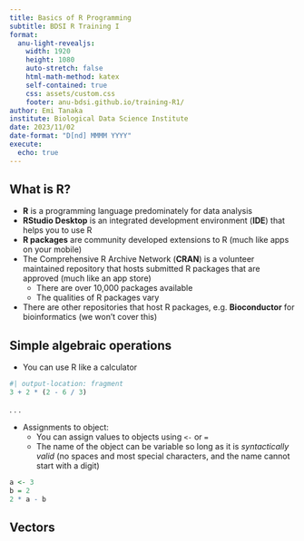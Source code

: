 ```yaml
---
title: Basics of R Programming 
subtitle: BDSI R Training I
format:
  anu-light-revealjs:
    width: 1920
    height: 1080
    auto-stretch: false
    html-math-method: katex
    self-contained: true
    css: assets/custom.css
    footer: anu-bdsi.github.io/training-R1/
author: Emi Tanaka
institute: Biological Data Science Institute
date: 2023/11/02
date-format: "D[nd] MMMM YYYY"
execute: 
  echo: true
---
```


## What is R?

::: incremental

- **R** is a programming language predominately for data analysis
- **RStudio Desktop** is an integrated development environment (**IDE**) that helps you to use R
- **R packages** are community developed extensions to R [(much like apps on your mobile)]{.grey}
- The Comprehensive R Archive Network (**CRAN**) is a volunteer maintained repository that hosts submitted R packages that are approved [(much like an app store)]{.grey}
  - There are over 10,000 packages available
  - The qualities of R packages vary 
- There are other repositories that host R packages, e.g. **Bioconductor** for bioinformatics [(we won't cover this)]{.grey}
:::

## Simple algebraic operations

- You can use R like a calculator

```r
#| output-location: fragment
3 + 2 * (2 - 6 / 3) 
```

. . . 

- Assignments to object:
  - You can assign values to objects using `<-` or `=`
  - The name of the object can be variable so long as it is _syntactically valid_ (no spaces and most special characters, and the name cannot start with a digit)

```r
a <- 3
b = 2
2 * a - b 
```

## Vectors


